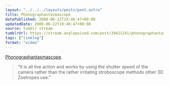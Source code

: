 ```yaml
---
layout: "../../../layouts/posts/post.astro"
title: Phonographantasmascope
datePublished: 2008-06-22T19:46:47+00:00
updatedDate: 2008-06-22T19:46:47+00:00
source: tumblr stream
tumblrUrl: https://stream.anglepoised.com/post/39421241/phonographantasmascope-it-is-all-live-action
tags: ["linklog"]
format: "video"
---
```



<YouTube id="https://www.youtube.com/watch?v=to99C-0cLGE" />

[Phonographantasmascope][1].

> &ldquo;It is all live action and works by using the shutter speed of the camera rather than the rather irritating stroboscope methods other 3D Zoetropes use.&rdquo;

[1]: https://www.youtube.com/watch?v=to99C-0cLGE
